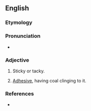 ==English==

===Etymology===
{{suffix|en|clag|y}}

===Pronunciation===
* {{IPA|/klæɡiː/|lang=en}}

===Adjective===
{{en-adj|er}}

# {{lb|en|of mud, tar, glue or the like}} Sticky or tacky.
# {{lb|en|specifically, of a roof in a mine}} [[adhesive|Adhesive]], having coal clinging to it.

===References===
* {{R:Webster 1913}}